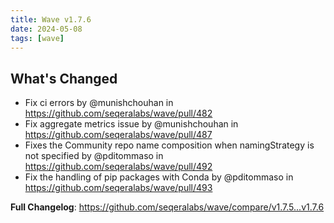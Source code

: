 ```yaml
---
title: Wave v1.7.6
date: 2024-05-08
tags: [wave]
---
```


## What's Changed
* Fix ci errors by @munishchouhan in https://github.com/seqeralabs/wave/pull/482
* Fix aggregate metrics issue  by @munishchouhan in https://github.com/seqeralabs/wave/pull/487
* Fixes the Community repo name composition when namingStrategy is not specified by @pditommaso in https://github.com/seqeralabs/wave/pull/492
* Fix the handling of pip packages with Conda by @pditommaso in https://github.com/seqeralabs/wave/pull/493


**Full Changelog**: https://github.com/seqeralabs/wave/compare/v1.7.5...v1.7.6
